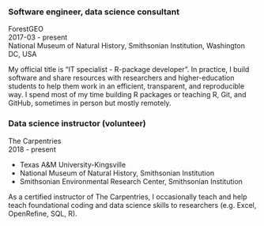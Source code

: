### Software engineer, data science consultant

ForestGEO  
2017-03 - present  
National Museum of Natural History, Smithsonian Institution, Washington DC, USA  

My official title is "IT specialist - R-package developer". In practice, I build software and share resources with researchers and higher-education students to help them work in an efficient, transparent, and reproducible way. I spend most of my time building R packages or teaching R, Git, and GitHub, sometimes in person but mostly remotely.

### Data science instructor (volunteer)

The Carpentries  
2018 - present  

* Texas A&M University-Kingsville
* National Museum of Natural History, Smithsonian Institution
* Smithsonian Environmental Research Center, Smithsonian Institution

As a certified instructor of The Carpentries, I occasionally teach and help teach foundational coding and data science skills to researchers (e.g. Excel, OpenRefine, SQL, R).
